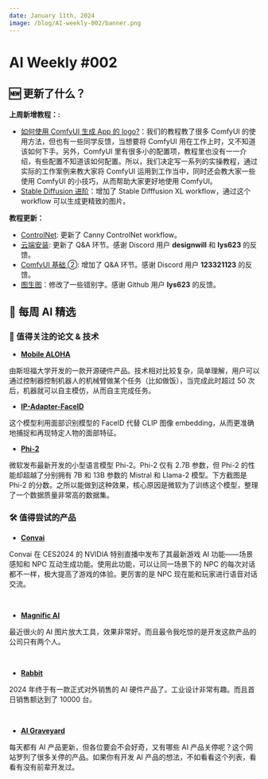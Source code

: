 ```yaml
---
date: January 11th, 2024
image: /blog/AI-weekly-002/banner.png
---
```


# AI Weekly #002


## 🆕 更新了什么？

**上周新增教程：:**
<br/>
<PhotoProvider>
  <PhotoView src="/blog/generate-app-logo/banner.png">
    <img src="/blog/generate-app-logo/banner.png" alt="" />
  </PhotoView>
</PhotoProvider>
- [如何使用 ComfyUI 生成 App 的 logo?](https://www.comflowy.com/zh-CN/blog/generate-app-logo)：我们的教程教了很多 ComfyUI 的使用方法，但也有一些同学反馈，当想要将 ComfyUI 用在工作上时，又不知道该如何下手。另外，ComfyUI 里有很多小的配置项，教程里也没有一一介绍，有些配置不知道该如何配置。所以，我们决定写一系列的实操教程，通过实际的工作案例来教大家将 ComfyUI 运用到工作当中，同时还会教大家一些使用 ComfyUI 的小技巧，从而帮助大家更好地使用 ComfyUI。
- [Stable Diffusion 进阶](https://www.comflowy.com/zh-CN/advanced/advanced-optional/stable-diffusion-advanced)：增加了 Stable Difffusion XL workflow，通过这个 workflow 可以生成更精致的图片。

**教程更新：**
- [ControlNet](https://www.comflowy.com/zh-CN/advanced/controlnet): 更新了 Canny ControlNet workflow。
- [云端安装](https://www.comflowy.com/zh-CN/preparation-for-study/optional/install-cloud): 更新了 Q&A 环节。感谢 Discord 用户 **designwill** 和 **lys623** 的反馈。
- [ComfyUI 基础 ➁](https://www.comflowy.com/zh-CN/basics/basic-nodes): 增加了 Q&A 环节。感谢 Discord 用户 **123321123** 的反馈。
- [图生图](https://www.comflowy.com/zh-CN/advanced/image-to-image)：修改了一些错别字。感谢 Github 用户 **lys623** 的反馈。

## 🤩 每周 AI 精选

### 📄 值得关注的论文 & 技术
* [**Mobile ALOHA**](https://mobile-aloha.github.io/)

由斯坦福大学开发的一款开源硬件产品。技术相对比较复杂，简单理解，用户可以通过控制器控制机器人的机械臂做某个任务（比如做饭），当完成此时超过 50 次后，机器就可以自主模仿，从而自主完成任务。

* [**IP-Adapter-FaceID**](https://huggingface.co/h94/IP-Adapter-FaceID)

这个模型利用面部识别模型的 FaceID 代替 CLIP 图像 embedding，从而更准确地捕捉和再现特定人物的面部特征。

* [**Phi-2**](https://www.microsoft.com/en-us/research/blog/phi-2-the-surprising-power-of-small-language-models/)

微软发布最新开发的小型语言模型 Phi-2。Phi-2 仅有 2.7B 参数，但 Phi-2 的性能却超越了分别拥有 7B 和 13B 参数的 Mistral 和 Llama-2 模型。下方截图是 Phi-2 的分数。之所以能做到这种效果，核心原因是微软为了训练这个模型，整理了一个数据质量非常高的数据集。
### 🛠️ 值得尝试的产品

* [**Convai**](https://convai.com/)

Convai 在 CES2024 的 NVIDIA 特别直播中发布了其最新游戏 AI 功能——场景感知和 NPC 互动生成功能。使用此功能，可以让同一场景下的 NPC 的每次对话都不一样，极大提高了游戏的体验。更厉害的是 NPC 现在能和玩家进行语音对话交流。

<br/>
<PhotoProvider>
  <PhotoView src="/blog/AI-weekly-002/001.jpeg">
    <img src="/blog/AI-weekly-002/001.jpeg" alt="" />
  </PhotoView>
</PhotoProvider>

* [**Magnific AI**](https://magnific.ai/)

最近很火的 AI 图片放大工具，效果非常好。而且最令我吃惊的是开发这款产品的公司只有两个人。

<br/>
<PhotoProvider>
  <PhotoView src="/blog/AI-weekly-002/002.jpeg">
    <img src="/blog/AI-weekly-002/002.jpeg" alt="" />
  </PhotoView>
</PhotoProvider>

* [**Rabbit**](https://dang.ai/ai-graveyard)

2024 年终于有一款正式对外销售的 AI 硬件产品了。工业设计非常有趣。而且首日销售额达到了 10000 台。

<br/>
<PhotoProvider>
  <PhotoView src="/blog/AI-weekly-002/003.jpeg">
    <img src="/blog/AI-weekly-002/003.jpeg" alt="" />
  </PhotoView>
</PhotoProvider>

* [**AI Graveyard**](https://dang.ai/ai-graveyard)

每天都有 AI 产品更新，但各位要会不会好奇，又有哪些 AI 产品关停呢？这个网站罗列了很多关停的产品。如果你有开发 AI 产品的想法，不如看看这个列表，看看有没有前辈开发过。

<br/>
<PhotoProvider>
  <PhotoView src="/blog/AI-weekly-002/004.png">
    <img src="/blog/AI-weekly-002/004.png" alt="" />
  </PhotoView>
</PhotoProvider>
<br/>
<Subscribe />